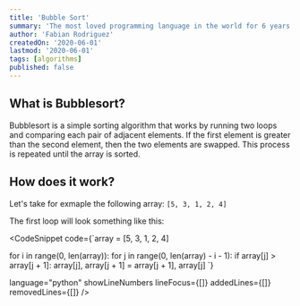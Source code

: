 ```yaml
---
title: 'Bubble Sort'
summary: 'The most loved programming language in the world for 6 years.'
author: 'Fabian Rodriguez'
createdOn: '2020-06-01'
lastmod: '2020-06-01'
tags: [algorithms]
published: false
---
```


## What is Bubblesort?

Bubblesort is a simple sorting algorithm that works by running two loops and comparing each pair of adjacent elements.
If the first element is greater than the second element, then the two elements are swapped.
This process is repeated until the array is sorted.

## How does it work?

Let's take for exmaple the following array: `[5, 3, 1, 2, 4]`

The first loop will look something like this:

<CodeSnippet 
  code={`array = [5, 3, 1, 2, 4]

for i in range(0, len(array)):
for j in range(0, len(array) - i - 1):
if array[j] > array[j + 1]:
array[j], array[j + 1] = array[j + 1], array[j]
`}

language="python"
showLineNumbers
lineFocus={[]}
addedLines={[]}
removedLines={[]}
/>
